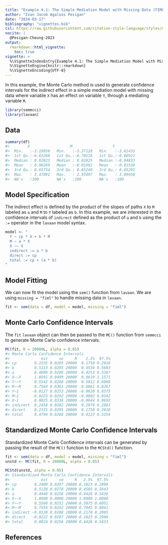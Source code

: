 ```yaml
---
title: "Example 4.1: The Simple Mediation Model with Missing Data (FIML)"
author: "Ivan Jacob Agaloos Pesigan"
date: "2024-03-17"
bibliography: "vignettes.bib"
csl: https://raw.githubusercontent.com/citation-style-language/styles/master/apa.csl
nocite: |
  @Pesigan-Cheung-2023
output:
  rmarkdown::html_vignette:
    toc: true
vignette: >
  %\VignetteIndexEntry{Example 4.1: The Simple Mediation Model with Missing Data (FIML)}
  %\VignetteEngine{knitr::rmarkdown}
  %\VignetteEncoding{UTF-8}
---
```


<!-- vignettes/example-4-1-simple-miss-fiml.Rmd is generated from .setup/vignettes/example-4-1-simple-miss-fiml.Rmd.orig. Please edit that file -->





In this example,
the Monte Carlo method is used to generate confidence intervals
for the indirect effect in a simple mediation model with missing data
where
variable `X` has an effect on variable `Y`,
through a mediating variable `M`.


```r
library(semmcci)
library(lavaan)
```

## Data




```r
summary(df)
#>        X                  M                  Y           
#>  Min.   :-3.19956   Min.   :-3.37128   Min.   :-3.61432  
#>  1st Qu.:-0.63268   1st Qu.:-0.70516   1st Qu.:-0.66921  
#>  Median : 0.02823   Median : 0.02825   Median :-0.04833  
#>  Mean   : 0.00269   Mean   :-0.01992   Mean   :-0.01538  
#>  3rd Qu.: 0.65754   3rd Qu.: 0.65240   3rd Qu.: 0.65293  
#>  Max.   : 3.47091   Max.   : 2.93497   Max.   : 3.09950  
#>  NA's   :100        NA's   :100        NA's   :100
```

## Model Specification

The indirect effect is defined by the product of the slopes
of paths `X` to `M` labeled as `a` and `M` to `Y` labeled as `b`.
In this example, we are interested in the confidence intervals of `indirect`
defined as the product of `a` and `b` using the `:=` operator
in the `lavaan` model syntax.


```r
model <- "
  Y ~ cp * X + b * M
  M ~ a * X
  X ~~ X
  indirect := a * b
  direct := cp
  total := cp + (a * b)
"
```

## Model Fitting

We can now fit the model using the `sem()` function from `lavaan`.
We are using `missing = "fiml"` to handle missing data in `lavaan`.


```r
fit <- sem(data = df, model = model, missing = "fiml")
```

## Monte Carlo Confidence Intervals

The `fit` `lavaan` object can then be passed to the `MC()` function from `semmcci`
to generate Monte Carlo confidence intervals.


```r
MC(fit, R = 20000L, alpha = 0.05)
#> Monte Carlo Confidence Intervals
#>              est     se     R    2.5%  97.5%
#> cp        0.2335 0.0295 20000  0.1750 0.2910
#> b         0.5113 0.0295 20000  0.4534 0.5683
#> a         0.4809 0.0286 20000  0.4253 0.5367
#> X~~X      1.0591 0.0499 20000  0.9619 1.1571
#> Y~~Y      0.5542 0.0268 20000  0.5012 0.6060
#> M~~M      0.7564 0.0361 20000  0.6861 0.8267
#> Y~1      -0.0127 0.0253 20000 -0.0620 0.0375
#> M~1      -0.0223 0.0292 20000 -0.0802 0.0342
#> X~1       0.0025 0.0338 20000 -0.0644 0.0692
#> indirect  0.2458 0.0202 20000  0.2076 0.2863
#> direct    0.2335 0.0295 20000  0.1750 0.2910
#> total     0.4794 0.0288 20000  0.4223 0.5354
```

## Standardized Monte Carlo Confidence Intervals

Standardized Monte Carlo Confidence intervals can be generated by passing the result of the `MC()` function to the `MCStd()` function.


```r
fit <- sem(data = df, model = model, missing = "fiml")
unstd <- MC(fit, R = 20000L, alpha = 0.05)
```


```r
MCStd(unstd, alpha = 0.05)
#> Standardized Monte Carlo Confidence Intervals
#>              est     se     R   2.5%  97.5%
#> cp        0.2409 0.0297 20000 0.1823 0.2998
#> b         0.5128 0.0270 20000 0.4585 0.5643
#> a         0.4946 0.0256 20000 0.4426 0.5436
#> X~~X      1.0000 0.0000 20000 1.0000 1.0000
#> Y~~Y      0.5568 0.0251 20000 0.5075 0.6051
#> M~~M      0.7554 0.0252 20000 0.7045 0.8041
#> indirect -0.0128 0.0188 20000 0.2170 0.2905
#> direct   -0.0222 0.0297 20000 0.1823 0.2998
#> total     0.0024 0.0256 20000 0.4426 0.5433
```

## References
